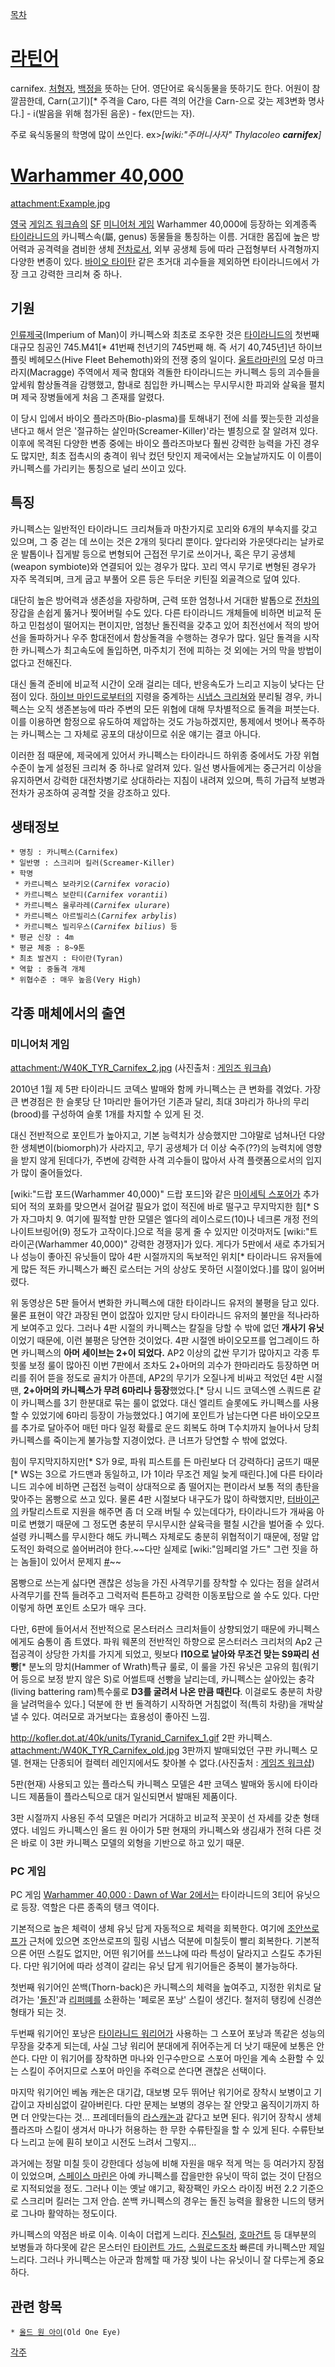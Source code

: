 [[목차]]

= [[라틴어]] =
carnifex. [[처형자]], [[백정]]을 뜻하는 단어. 영단어로 육식동물을 뜻하기도 한다. 어원이 참 깔끔한데, Carn(고기)[* 주격을 Caro, 다른 격의 어간을 Carn-으로 갖는 제3변화 명사다.] - i(발음을 위해 첨가된 음운) - fex(만드는 자).

주로 육식동물의 학명에 많이 쓰인다. ex>''[wiki:"주머니사자" Thylacoleo '''carnifex''']''

= [[Warhammer 40,000]] =
{{{+1 '''Carnifex''' ('''''Carnifex voracio, etc.''''')}}}

attachment:Example.jpg

[[영국]] [[게임즈 워크숍]]의 [[SF]] [[미니어처 게임]] Warhammer 40,000에 등장하는 외계종족 [[타이라니드]]의 카니펙스속(屬, genus) 동물들을 통칭하는 이름. 거대한 몸집에 높은 방어력과 공격력을 겸비한 생체 [[전차]]로서, 외부 공생체 등에 따라 근접형부터 사격형까지 다양한 변종이 있다. [[바이오 타이탄]] 같은 초거대 괴수들을 제외하면 타이라니드에서 가장 크고 강력한 크리쳐 중 하나.

== 기원 ==
[[인류제국]](Imperium of Man)이 카니펙스와 최초로 조우한 것은 [[타이라니드]]의 첫번째 대규모 침공인 745.M41[* 41번째 천년기의 745번째 해. 즉 서기 40,745년]년 하이브 플릿 베헤모스(Hive Fleet Behemoth)와의 전쟁 중의 일이다. [[울트라마린]]의 모성 마크라지(Macragge) 주역에서 제국 함대와 격돌한 타이라니드는 카니펙스 등의 괴수들을 앞세워 함상돌격을 감행했고, 함내로 침입한 카니펙스는 무시무시한 파괴와 살육을 펼치며 제국 장병들에게 처음 그 존재를 알렸다.

이 당시 입에서 바이오 플라즈마(Bio-plasma)를 토해내기 전에 쇠를 찢는듯한 괴성을 낸다고 해서 얻은 '절규하는 살인마(Screamer-Killer)'라는 별칭으로 잘 알려져 있다. 이후에 목격된 다양한 변종 중에는 바이오 플라즈마보다 훨씬 강력한 능력을 가진 경우도 많지만, 최초 접촉시의 충격이 워낙 컸던 탓인지 제국에서는 오늘날까지도 이 이름이 카니펙스를 가리키는 통칭으로 널리 쓰이고 있다.

== 특징 ==
카니펙스는 일반적인 타이라니드 크리쳐들과 마찬가지로 꼬리와 6개의 부속지를 갖고 있으며, 그 중 걷는 데 쓰이는 것은 2개의 뒷다리 뿐이다. 앞다리와 가운뎃다리는 날카로운 발톱이나 집게발 등으로 변형되어 근접전 무기로 쓰이거나, 혹은 무기 공생체(weapon symbiote)와 연결되어 있는 경우가 많다. 꼬리 역시 무기로 변형된 경우가 자주 목격되며, 크게 굽고 부풀어 오른 등은 두터운 키틴질 외골격으로 덮여 있다.

대단히 높은 방어력과 생존성을 자랑하며, 근력 또한 엄청나서 거대한 발톱으로 [[전차]]의 장갑을 손쉽게 뚫거나 찢어버릴 수도 있다. 다른 타이라니드 개체들에 비하면 비교적 둔하고 민첩성이 떨어지는 편이지만, 엄청난 돌진력을 갖추고 있어 최전선에서 적의 방어선을 돌파하거나 우주 함대전에서 함상돌격을 수행하는 경우가 많다. 일단 돌격을 시작한 카니펙스가 최고속도에 돌입하면, 마주치기 전에 피하는 것 외에는 거의 막을 방법이 없다고 전해진다.

대신 돌격 준비에 비교적 시간이 오래 걸리는 데다, 반응속도가 느리고 지능이 낮다는 단점이 있다. [[하이브 마인드]]로부터의 지령을 중계하는 [[시냅스 크리쳐]]와 분리될 경우, 카니펙스는 오직 생존본능에 따라 주변의 모든 위협에 대해 무차별적으로 돌격을 퍼붓는다. 이를 이용하면 함정으로 유도하여 제압하는 것도 가능하겠지만, 통제에서 벗어나 폭주하는 카니펙스는 그 자체로 공포의 대상이므로 쉬운 얘기는 결코 아니다.

이러한 점 때문에, 제국에게 있어서 카니펙스는 타이라니드 하위종 중에서도 가장 위협수준이 높게 설정된 크리쳐 중 하나로 알려져 있다. 일선 병사들에게는 중근거리 이상을 유지하면서 강력한 대전차병기로 상대하라는 지침이 내려져 있으며, 특히 가급적 보병과 전차가 공조하여 공격할 것을 강조하고 있다.

== 생태정보 ==
 * 명칭 : 카니펙스(Carnifex)
 * 일반명 : 스크리머 킬러(Screamer-Killer)
 * 학명 
  * 카르니펙스 보라키오(''Carnifex voracio'')
  * 카르니펙스 보란티(''Carnifex vorantii'')
  * 카르니펙스 울루라레(''Carnifex ulurare'')
  * 카르니펙스 아르빌리스(''Carnifex arbylis'')
  * 카르니펙스 빌리우스(''Carnifex bilius'') 등
 * 평균 신장 : 4m
 * 평균 체중 : 8~9톤
 * 최초 발견지 : 타이란(Tyran)
 * 역할 : 중돌격 개체
 * 위협수준 : 매우 높음(Very High)

== 각종 매체에서의 출연 ==
=== 미니어처 게임 ===
attachment:/W40K_TYR_Carnifex_2.jpg
(사진출처 : [http://www.games-workshop.com 게임즈 워크숍])

2010년 1월 제 5판 타이라니드 코덱스 발매와 함께 카니펙스는 큰 변화를 겪었다. 가장 큰 변경점은 한 슬롯당 단 1마리만 들어가던 기존과 달리, 최대 3마리가 하나의 무리(brood)를 구성하여 슬롯 1개를 차지할 수 있게 된 것.

대신 전반적으로 포인트가 높아지고, 기본 능력치가 상승했지만 그야말로 넘쳐나던 다양한 생체변이(biomorph)가 사라지고, 무기 공생체가 더 이상 숙주(??)의 능력치에 영향을 받지 않게 된데다가, 주변에 강력한 사격 괴수들이 많아서 사격 플랫폼으로서의 입지가 많이 줄어들었다.

[wiki:"드랍 포드(Warhammer 40,000)" 드랍 포드]와 같은 [[마이세틱 스포어]]가 추가되어 적의 포화를 맞으면서 걸어갈 필요가 없이 적진에 바로 떨구고 무지막지한 힘[* S가 자그마치 9. 여기에 필적할 만한 모델은 엘다의 레이스로드(10)나 네크론 개정 전의 나이트브링어(9) 정도가 고작이다.]으로 적을 뭉게 줄 수 있지만 이것마저도 [wiki:"트라이곤(Warhammer 40,000)" 강력한 경쟁자]가 있다. 게다가 5판에서 새로 추가되거나 성능이 좋아진 유닛들이 많아 4판 시절까지의 독보적인 위치[* 타이라니드 유저들에게 많든 적든 카니펙스가 빠진 로스터는 거의 상상도 못하던 시절이었다.]를 많이 잃어버렸다.

{{{#!html
<object classid='clsid:d27cdb6e-ae6d-11cf-96b8-444553540000' codebase='http://download.macromedia.com/pub/shockwave/cabs/flash/swflash.cab#version=9,0,0,0'  id='NFPlayer56940' width='500' height='408'><param name='movie' value='http://serviceapi.nmv.naver.com/flash/NFPlayer.swf?vid=A32971477D745806E8DFEA85B98EA616758B&outKey=V123dc04c0c913ba0056475d64164a54cd5c03866f4114e46aa2975d64164a54cd5c0' /><param name='wmode' value='transparent' /><param name='allowScriptAccess' value='always' /><param name='allowFullScreen' value='true' /><embed src='http://serviceapi.nmv.naver.com/flash/NFPlayer.swf?vid=A32971477D745806E8DFEA85B98EA616758B&outKey=V123dc04c0c913ba0056475d64164a54cd5c03866f4114e46aa2975d64164a54cd5c0' wmode='transparent' width='500' height='408' allowScriptAccess='always' name='NFPlayer56940' id='NFPlayer56940' allowFullScreen='true' type='application/x-shockwave-flash' /></object>}}}

위 동영상은 5판 들어서 변화한 카니펙스에 대한 타이라니드 유저의 불평을 담고 있다. 물론 표현이 약간 과장된 면이 없잖아 있지만 당시 타이라니드 유저의 불만을 적나라하게 보여주고 있다.
그러나 4판 시절의 카니펙스는 칼질을 당할 수 밖에 없던 '''개사기 유닛'''이었기 때문에, 이런 불평은 당연한 것이었다.
4판 시절엔 바이오모프를 업그레이드 하면 카니펙스의 '''아머 세이브는 2+이 되었다.''' 
AP2 이상의 값싼 무기가 많아지고 각종 투힛롤 보정 룰이 많아진 이번 7판에서 조차도 2+아머의 괴수가 한마리라도 등장하면 머리를 쥐어 뜯을 정도로 골치가 아픈데, AP2의 무기가 오질나게 비싸고 적었던 4판 시절 땐, '''2+아머의 카니펙스가 무려 6마리나 등장'''했었다.[* 당시 니드 코덱스엔 스쿼드론 같이 카니펙스를 3기 한분대로 묶는 룰이 없었다. 대신 엘리트 슬롯에도 카니펙스를 사용할 수 있었기에 6마리 등장이 가능했었다.] 여기에 포인트가 남는다면 다른 바이오모프를 추가로 달아주어 매턴 마다 일정 확률로 운드 회복도 하며 T수치까지 늘어나서 당최 카니펙스를 죽이는게 불가능할 지경이었다.
큰 너프가 당연할 수 밖에 없었다.

힘이 무지막지하지만[* S가 9로, 파워 피스트를 든 마린보다 더 강력하다] 굼뜨기 때문[* WS는 3으로 가드맨과 동일하고, I가 1이라 무조건 제일 늦게 때린다.]에 다른 타이라니드 괴수에 비하면 근접전 능력이 상대적으로 좀 떨어지는 편이라서 보통 적의 총탄을 맞아주는 몸빵으로 쓰고 있다. 물론 4판 시절보다 내구도가 많이 하락했지만, [[터바이곤]]의 카탈리스트로 지원을 해주면 좀 더 오래 버틸 수 있는데다가, 타이라니드가 개싸움 아미로 변했기 때문에 그 정도면 충분히 무시무시한 살육극을 펼칠 시간을 벌어줄 수 있다. 설령 카니펙스를 무시한다 해도 카니펙스 자체로도 충분히 위협적이기 때문에, 정말 압도적인 화력으로 쓸어버려야 한다.~~다만 실제로 [wiki:"임페리얼 가드" 그런 짓을 하는 놈들]이 있어서 문제지 [http://kimtekeng.egloos.com/2685877 #]~~

몸빵으로 쓰는게 싫다면 괜찮은 성능을 가진 사격무기를 장착할 수 있다는 점을 살려서 사격무기를 잔뜩 들려주고 그럭저럭 튼튼하고 강력한 이동포탑으로 쓸 수도 있다. 다만 이렇게 하면 포인트 소모가 매우 크다.

다만, 6판에 들어서서 전반적으로 몬스터러스 크리처들이 상향되었기 때문에 카니펙스에게도 숨통이 좀 트였다. 파워 웨폰의 전반적인 하향으로 몬스터러스 크리처의 Ap2 근접공격이 상당한 가치를 가지게 되었고, 뭣보다 '''I10으로 날아와 무조건 맞는 S9짜리 선빵'''[* 분노의 망치(Hammer of Wrath)특규 룰로, 이 룰을 가진 유닛은 고유의 힘(워기어 등으로 보정 받지 않은 S)로 어썰트때 선빵을 날리는데, 카니펙스는 살아있는 충각 (living battering ram)특수룰로 '''D3를 굴려서 나온 만큼 때린다'''. 이걸로도 충분히 차량을 날려먹을수 있다.] 덕분에 한 번 돌격하기 시작하면 거침없이 적(특히 차량)을 개박살 낼 수 있다. 여러모로 과거보다는 효용성이 좋아진 느낌.

http://kofler.dot.at/40k/units/Tyranid_Carnifex_1.gif
2판 카니펙스.
attachment:/W40K_TYR_Carnifex_old.jpg
3판까지 발매되었던 구판 카니펙스 모델. 현재는 단종되어 컬렉터 레인지에서도 찾아볼 수 없다.(사진출처 : [http://www.games-workshop.com 게임즈 워크샵])

5판(현재) 사용되고 있는 플라스틱 카니펙스 모델은 4판 코덱스 발매와 동시에 타이라니드 제품들이 플라스틱으로 대거 일신되면서 발매된 제품이다.

3판 시절까지 사용된 주석 모델은 머리가 거대하고 비교적 꼿꼿이 선 자세를 갖춘 형태였다. 네임드 카니펙스인 올드 원 아이가 5판 현재의 카니펙스와 생김새가 전혀 다른 것은 바로 이 3판 카니펙스 모델의 외형을 기반으로 하고 있기 때문.

=== PC 게임 ===
PC 게임 [[Warhammer 40,000 : Dawn of War 2]]에서는 타이라니드의 3티어 유닛으로 등장. 역할은 다른 종족의 탱크 역이다.

기본적으로 높은 체력이 생체 유닛 답게 자동적으로 체력을 회복한다. 여기에 [[조안쓰로프]]가 근처에 있으면 조안쓰로프의 힐링 시냅스 덕분에 미칠듯이 빨리 회복한다. 기본적으론 어떤 스킬도 없지만, 어떤 워기어를 쓰느냐에 따라 특성이 달라지고 스킬도 추가된다. 다만 워기어에 따라 성격이 갈리는 유닛 답게 워기어들은 중복이 불가능하다.

첫번째 워기어인 쏜백(Thorn-back)은 카니펙스의 체력을 높여주고, 지정한 위치로 달려가는 '[[돌진]]'과 [[리퍼]]뗴를 소환하는 '페로몬 포낭' 스킬이 생긴다. 철저히 탱킹에 신경쓴 형태가 되는 것.

두번째 워기어인 포낭은 [[타이라니드 워리어]]가 사용하는 그 스포어 포낭과 똑같은 성능의 무장을 갖추게 되는데, 사실 그냥 워리어 분대에게 쥐어주는게 더 낫기 때문에 보통은 안쓴다. 다만 이 워기어를 장착하면 마나와 인구수만으로 스포어 마인을 계속 소환할 수 있는 스킬이 주어지므로 스포어 마인을 주력으로 쓴다면 괜찮은 선택이다.

마지막 워기어인 베놈 캐논은 대기갑, 대보병 모두 뛰어난 워기어로 장착시 보병이고 기갑이고 자비심없이 갈아버린다. 다만 문제는 보병의 경우는 잘 안맞고 움직이기까지 하면 더 안맞는다는 것... 프레데터들의 [[라스캐논]]과 같다고 보면 된다. 워기어 장착시 생체 플라즈마 스킬이 생겨서 마나가 허용하는 한 무한 수류탄질을 할 수 있게 된다. 수류탄보다 느리고 눈에 훤히 보이고 시전도 느려서 그렇지...

과거에는 정말 미칠 듯이 강한데다 성능에 비해 자원을 매우 적게 먹는 등 여러가지 장점이 있었으며, [[스페이스 마린]]은 아예 카니펙스를 잡을만한 유닛이 딱히 없는 것이 단점으로 지적되었을 정도. 그러나 이는 옛날 얘기고, 확장팩인 카오스 라이징 버전 2.2 기준으로 스크리머 킬러는 그저 안습. 쏜백 카니펙스의 경우는 돌진 능력을 활용한 니드의 탱커로 그나마 활약하는 정도이다.

카니펙스의 약점은 바로 이속. 이속이 더럽게 느리다. [[진스틸러]], [[호마건트]] 등 대부분의 보병들과 하다못에 같은 몬스터인 [[타이런트 가드]], [[스웜로드]]조차 빠른데 카니펙스만 제일 느리다. 그러나 카니펙스는 아군과 함께할 때 가장 빛이 나는 유닛이니 잘 다루는게 중요하다.

== 관련 항목 ==
 * [[올드 원 아이]](Old One Eye)

[[각주]]
